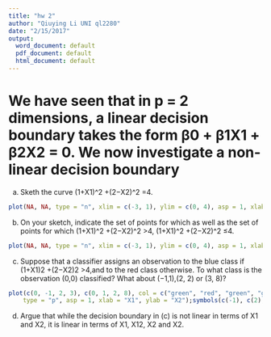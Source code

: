 ```yaml
---
title: "hw 2"
author: "Qiuying Li UNI ql2280"
date: "2/15/2017"
output:
  word_document: default
  pdf_document: default
  html_document: default
---
```

# We have seen that in p = 2 dimensions, a linear decision boundary takes the form β0 + β1X1 + β2X2 = 0. We now investigate a non-linear decision boundary
(a) Sketh the curve (1+X1)^2 +(2−X2)^2 =4.
```r

plot(NA, NA, type = "n", xlim = c(-3, 1), ylim = c(0, 4), asp = 1, xlab = "X1", ylab = "X2");symbols(c(-1), c(2), circles = c(2), add = TRUE, inches = FALSE);points(-1,2,col = "red");text(-1,2.2,"center")

```
(b) On your sketch, indicate the set of points for which as well as the set of points for which (1+X1)^2 +(2−X2)^2 >4, (1+X1)^2 +(2−X2)^2 ≤4.
```r
plot(NA, NA, type = "n", xlim = c(-3, 1), ylim = c(0, 4), asp = 1, xlab = "X1", ylab = "X2");symbols(c(-1), c(2), circles = c(2), add = TRUE, inches = FALSE);text(c(-1), c(2), "f(x1,x2)≤4");text(c(-4), c(2), "f(x1,x2)>4");
```
(c) Suppose that a classifier assigns an observation to the blue class if
(1+X1)2 +(2−X2)2 >4,and to the red class otherwise. To what class is the observation (0,0) classified? What about (−1,1),(2, 2) or (3, 8)?

```r
plot(c(0, -1, 2, 3), c(0, 1, 2, 8), col = c("green", "red", "green", "green"), 
    type = "p", asp = 1, xlab = "X1", ylab = "X2");symbols(c(-1), c(2), circles = c(2), add = TRUE, inches = FALSE)
```
(d) Argue that while the decision boundary in (c) is not linear in terms of X1 and X2, it is linear in terms of X1, X12, X2 and X2.
```r

```
